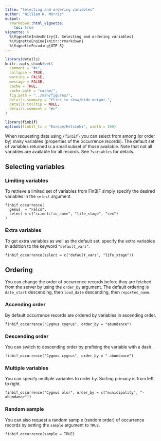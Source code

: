```yaml
---
title: "Selecting and ordering variables"
author: "William K. Morris"
output: 
  rmarkdown::html_vignette:
    toc: true
vignette: >
  %\VignetteIndexEntry{3. Selecting and ordering variables}
  %\VignetteEngine{knitr::rmarkdown}
  %\VignetteEncoding{UTF-8}
---
```


```r
library(details)
knitr::opts_chunk$set(
  comment = "#>",
  collapse = TRUE,
  warning = FALSE,
  message = FALSE,
  cache = TRUE,
  cache.path = "cache/",
  fig.path = "../man/figures/",
  details.summary = "Click to show/hide output.",
  details.tooltip = NULL,
  details.comment = "#>"
)

library(finbif)
options(finbif_tz = "Europe/Helsinki", width = 100)
```

When requesting data using `{finbif}` you can select from among (or order by)
many variables (properties of the occurrence records). The default set of
variables returned is a small subset of those available. Note that not all
variables are available for all records. See `?variables` for details.

## Selecting variables
### Limiting variables
To retrieve a limited set of variables from FinBIF simply specify the desired
variables in the `select` argument.
```details
finbif_occurrence(
  genus  = "Falco",
  select = c("scientific_name", "life_stage", "sex")
)
```

### Extra variables
To get extra variables as well as the default set, specify the extra variables
in addition to the keyword `"default_vars"`.
```details
finbif_occurrence(select = c("default_vars", "life_stage"))
```

## Ordering
You can change the order of occurrence records before they are fetched from the
server by using the `order_by` argument. The default ordering is `date_start`
descending, then `load_date` descending, then `reported_name`.

### Ascending order
By default occurrence records are ordered by variables in ascending order.
```details
finbif_occurrence("Cygnus cygnus", order_by = "abundance")
```

### Descending order
You can switch to descending order by prefixing the variable with a dash.
```details
finbif_occurrence("Cygnus cygnus", order_by = "-abundance")
```

### Multiple variables
You can specify multiple variables to order by. Sorting primacy is from left to
right.
```details
finbif_occurrence("Cygnus olor", order_by = c("municipality", "-abundance"))
```

### Random sample
You can also request a random sample (random order) of occurrence records by
setting the `sample` argument to `TRUE`.
```details
finbif_occurrence(sample = TRUE)
```
